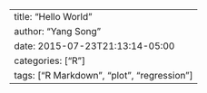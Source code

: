 ---
title: "Hello World"
author: "Yang Song"
date: 2015-07-23T21:13:14-05:00
categories: ["R"]
tags: ["R Markdown", "plot", "regression"]
---